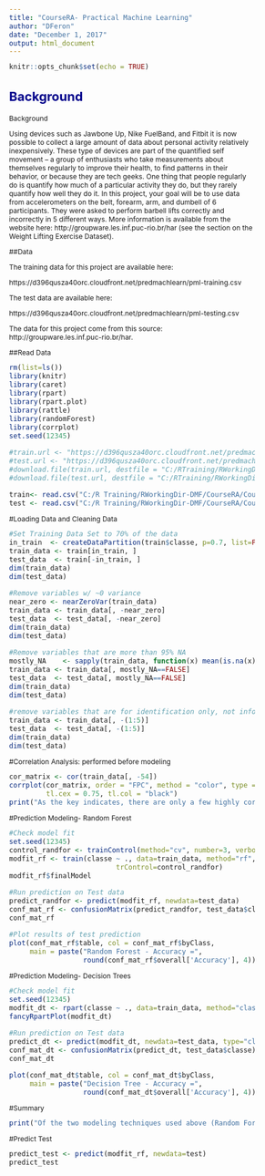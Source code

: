 ---
title: "CourseRA- Practical Machine Learning"
author: "DFeron"
date: "December 1, 2017"
output: html_document
---
<style type="text/css">

body{ /* Normal  */
      font-size: 12px;
  }
td {  /* Table  */
  font-size: 8px;
}
h1.title {
  font-size: 38px;
  color: Black;
}
h1 { /* Header 1 */
  font-size: 28px;
  color: DarkBlue;
}
h2 { /* Header 2 */
    font-size: 22px;
  color: DarkBlue;
}
h3 { /* Header 3 */
  font-size: 18px;
  font-family: "Times New Roman", Times, serif;
  color: DarkBlue;
}
code.r{ /* Code block */
    font-size: 12px;
}
pre { /* Code block - determines code spacing between lines */
    font-size: 14px;
}
</style>

```{r setup, include=FALSE}
knitr::opts_chunk$set(echo = TRUE)
```
## Background
Background

Using devices such as Jawbone Up, Nike FuelBand, and Fitbit it is now possible to collect a large amount of data about personal activity relatively inexpensively. These type of devices are part of the quantified self movement – a group of enthusiasts who take measurements about themselves regularly to improve their health, to find patterns in their behavior, or because they are tech geeks. One thing that people regularly do is quantify how much of a particular activity they do, but they rarely quantify how well they do it. In this project, your goal will be to use data from accelerometers on the belt, forearm, arm, and dumbell of 6 participants. They were asked to perform barbell lifts correctly and incorrectly in 5 different ways. More information is available from the website here: http://groupware.les.inf.puc-rio.br/har (see the section on the Weight Lifting Exercise Dataset).

##Data

The training data for this project are available here:

https://d396qusza40orc.cloudfront.net/predmachlearn/pml-training.csv

The test data are available here:

https://d396qusza40orc.cloudfront.net/predmachlearn/pml-testing.csv

The data for this project come from this source: http://groupware.les.inf.puc-rio.br/har.

##Read Data
```{r Dataprep, echo=FALSE}
rm(list=ls())
library(knitr)
library(caret)
library(rpart)
library(rpart.plot)
library(rattle)
library(randomForest)
library(corrplot)
set.seed(12345)

#train.url <- "https://d396qusza40orc.cloudfront.net/predmachlearn/pml-training.csv"
#test.url <- "https://d396qusza40orc.cloudfront.net/predmachlearn/pml-testing.csv"
#download.file(train.url, destfile = "C:/RTraining/RWorkingDir-DMF/CourseRA/Course8/Week4/pml-training.csv")
#download.file(test.url, destfile = "C:/RTraining/RWorkingDir-DMF/CourseRA/Course8/Week4/pml-testing.csv")

train<- read.csv("C:/R Training/RWorkingDir-DMF/CourseRA/Course8/Week4/pml-training.csv")
test <- read.csv("C:/R Training/RWorkingDir-DMF/CourseRA/Course8/Week4/pml-testing.csv")
```

#Loading Data and Cleaning Data
```{r Load & Clean Data, echo= TRUE}
#Set Training Data Set to 70% of the data
in_train  <- createDataPartition(train$classe, p=0.7, list=FALSE)
train_data <- train[in_train, ]
test_data  <- train[-in_train, ]
dim(train_data)
dim(test_data)

#Remove variables w/ ~0 variance
near_zero <- nearZeroVar(train_data)
train_data <- train_data[, -near_zero]
test_data  <- test_data[, -near_zero]
dim(train_data)
dim(test_data)

#Remove variables that are more than 95% NA
mostly_NA    <- sapply(train_data, function(x) mean(is.na(x))) > 0.95
train_data <- train_data[, mostly_NA==FALSE]
test_data  <- test_data[, mostly_NA==FALSE]
dim(train_data)
dim(test_data)

#remove variables that are for identification only, not informative
train_data <- train_data[, -(1:5)]
test_data  <- test_data[, -(1:5)]
dim(train_data)
dim(test_data)
```

#Correlation Analysis: performed before modeling
```{r Correlation, echo= TRUE}
cor_matrix <- cor(train_data[, -54])
corrplot(cor_matrix, order = "FPC", method = "color", type = "lower", 
         tl.cex = 0.75, tl.col = "black")
print("As the key indicates, there are only a few highly correlated variables in the data.  Therefore we do not need to account for correlation among the variables in the remainder of this analysis.")
```


#Prediction Modeling- Random Forest
```{r Random Forest, echo= TRUE}
#Check model fit
set.seed(12345)
control_randfor <- trainControl(method="cv", number=3, verboseIter=FALSE)
modfit_rf <- train(classe ~ ., data=train_data, method="rf",
                          trControl=control_randfor)
modfit_rf$finalModel

#Run prediction on Test data
predict_randfor <- predict(modfit_rf, newdata=test_data)
conf_mat_rf <- confusionMatrix(predict_randfor, test_data$classe)
conf_mat_rf

#Plot results of test prediction
plot(conf_mat_rf$table, col = conf_mat_rf$byClass, 
     main = paste("Random Forest - Accuracy =",
                  round(conf_mat_rf$overall['Accuracy'], 4)))
```

#Prediction Modeling- Decision Trees
```{r Decision Trees, echo= TRUE}
#Check model fit
set.seed(12345)
modfit_dt <- rpart(classe ~ ., data=train_data, method="class")
fancyRpartPlot(modfit_dt)

#Run prediction on Test data
predict_dt <- predict(modfit_dt, newdata=test_data, type="class")
conf_mat_dt <- confusionMatrix(predict_dt, test_data$classe)
conf_mat_dt

plot(conf_mat_dt$table, col = conf_mat_dt$byClass, 
     main = paste("Decision Tree - Accuracy =",
                  round(conf_mat_dt$overall['Accuracy'], 4)))
```

#Summary
```{r Summary, echo= FALSE}
print("Of the two modeling techniques used above (Random Forest, Decision Tree), the accuracy of each is .9968 and .7368 respectively.  Since Random Forest is significantly more accurate than the Decision Tree method, we will use that to predict the 20 quiz results.")
```

#Predict Test
```{r Predict Test, echo = TRUE}
predict_test <- predict(modfit_rf, newdata=test)
predict_test
```

